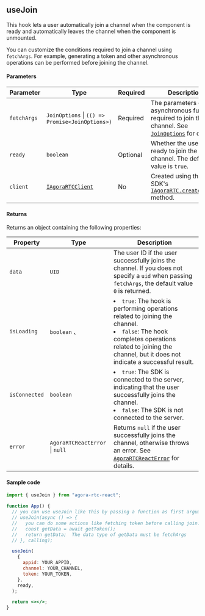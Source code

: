 ## useJoin

This hook lets a user automatically join a channel when the component is ready and automatically leaves the channel when the component is unmounted.

You can customize the conditions required to join a channel using `fetchArgs`. For example, generating a token and other asynchronous operations can be performed before joining the channel.

#### Parameters

| Parameter   | Type                                                                                                                                     | Required | Description                                                                                                                                                                         |
| ----------- | ---------------------------------------------------------------------------------------------------------------------------------------- | -------- | ----------------------------------------------------------------------------------------------------------------------------------------------------------------------------------- |
| `fetchArgs` | `JoinOptions` &VerticalLine; `(() => Promise<JoinOptions>)`                                                                              | Required | The parameters or asynchronous function required to join the channel. See [`JoinOptions`](https://doc.shengwang.cn/api-ref/rtc/react/react-sdk/data-types#joinoptions) for details. |
| `ready`     | `boolean`                                                                                                                                | Optional | Whether the user is ready to join the channel. The default value is `true`.                                                                                                         |
| `client`    | [`IAgoraRTCClient`](https://docportal.shengwang.cn/cn/live-streaming-premium-4.x/API%20Reference/web_ng/interfaces/iagorartcclient.html) | No       | Created using the Web SDK's [`IAgoraRTC.createClient`](https://docportal.shengwang.cn/cn/video-call-4.x/API%20Reference/web_ng/interfaces/iagorartc.html#createclient) method.      |

#### Returns

Returns an object containing the following properties:

| Property      | Type                                       | Description                                                                                                                                                                                                       |
| ------------- | ------------------------------------------ | ----------------------------------------------------------------------------------------------------------------------------------------------------------------------------------------------------------------- |
| `data`        | `UID`                                      | The user ID if the user successfully joins the channel. If you does not specify a `uid` when passing `fetchArgs`, the default value `0` is returned.                                                              |
| `isLoading`   | `boolean` 、                               | <li>`true`: The hook is performing operations related to joining the channel.</li><li>`false`: The hook completes operations related to joining the channel, but it does not indicate a successful result.</li>   |
| `isConnected` | `boolean`                                  | <li>`true`: The SDK is connected to the server, indicating that the user successfully joins the channel.</li><li>`false`: The SDK is not connected to the server.</li>                                            |
| `error`       | `AgoraRTCReactError` &VerticalLine; `null` | Returns `null` if the user successfully joins the channel, otherwise throws an error. See [`AgoraRTCReactError`](https://doc.shengwang.cn/api-ref/rtc/react/react-sdk/data-types#agorartcreacterror) for details. |

#### Sample code

```jsx
import { useJoin } from "agora-rtc-react";

function App() {
  // you can use useJoin like this by passing a function as first argument.
  // useJoin(async () => {
  //   you can do some actions like fetching token before calling join.
  //   const getData = await getToken();
  //   return getData;  The data type of getData must be fetchArgs
  // }, calling);

  useJoin(
    {
      appid: YOUR_APPID,
      channel: YOUR_CHANNEL,
      token: YOUR_TOKEN,
    },
    ready,
  );

  return <></>;
}
```
